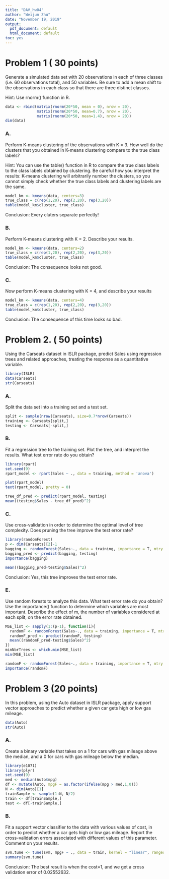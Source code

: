 ---
title: "DAV_hw04"
author: "Weijun Zhu"
date: "November 19, 2019"
output:
  pdf_document: default
  html_document: default
toc: yes
---
# Problem 1  ( 30 points)
Generate a simulated data set with 20 observations in each of three classes (i.e. 60
observations total), and 50 variables. Be sure to add a mean shift to the observations in each
class so that there are three distinct classes.

Hint: Use rnorm() function in R.
```{r}
data <- rbind(matrix(rnorm(20*50, mean = 0), nrow = 20),
              matrix(rnorm(20*50, mean=0.7), nrow = 20),
              matrix(rnorm(20*50, mean=1.4), nrow = 20))
dim(data)
```

### A. 
Perform K-means clustering of the observations with K = 3. How well do the clusters that
you obtained in K-means clustering compare to the true class labels?

Hint: You can use the table() function in R to compare the true class labels to the class
labels obtained by clustering. Be careful how you interpret the results: K-means
clustering will arbitrarily number the clusters, so you cannot simply check whether the
true class labels and clustering labels are the same. 
```{r}
model_km <- kmeans(data, centers=3)
true_class = c(rep(1,20), rep(2,20), rep(3,20))
table(model_km$cluster, true_class)
```
Conclusion: Every cluters separate perfectly!

### B.
Perform K-means clustering with K = 2. Describe your results.
```{r}
model_km <- kmeans(data, centers=2)
true_class = c(rep(1,20), rep(2,20), rep(3,20))
table(model_km$cluster, true_class)
```
Conclusion: The consequence looks not good.

### C.
Now perform K-means clustering with K = 4, and describe your results
```{r}
model_km <- kmeans(data, centers=4)
true_class = c(rep(1,20), rep(2,20), rep(3,20))
table(model_km$cluster, true_class)

```
Conclusion: The consequence of this time looks so bad.

# Problem 2. ( 50 points)
Using the Carseats dataset in ISLR package, predict Sales using regression trees and related
approaches, treating the response as a quantitative variable. 

```{r}
library(ISLR)
data(Carseats)
str(Carseats)
```

### A.
Split the data set into a training set and a test set. 
```{r}
split <- sample(nrow(Carseats), size=0.7*nrow(Carseats))
training <- Carseats[split,]
testing <- Carseats[-split,]
```

### B.
Fit a regression tree to the training set. Plot the tree, and interpret the results. What test
error rate do you obtain? 
```{r}
library(rpart)
set.seed(9)
rpart_model <- rpart(Sales ~ ., data = training, method = 'anova')
```

```{r}
plot(rpart_model)
text(rpart_model, pretty = 0)
```

```{r}
tree_df_pred <- predict(rpart_model, testing)
mean((testing$Sales - tree_df_pred)^2)
```

### C.
Use cross-validation in order to determine the optimal level of tree complexity. Does
pruning the tree improve the test error rate? 
```{r}
library(randomForest)
p <- dim(Carseats)[2]-1
bagging <- randomForest(Sales~., data = training, importance = T, mtry = p, ntree = 500)
bagging_pred <- predict(bagging, testing)
importance(bagging)
```

```{r}
mean((bagging_pred-testing$Sales)^2)
```
Conclusion: Yes, this tree improves the test error rate.

### E.
Use random forests to analyze this data. What test error rate do you obtain? Use the
importance() function to determine which variables are most important. Describe the effect
of m, the number of variables considered at each split, on the error rate obtained. 
```{r}
MSE_list <- sapply(1:(p-1), function(i){
  randomF <- randomForest(Sales~., data = training, importance = T, mtry = i, ntree = 500)
  randomF_pred <- predict(randomF, testing)
  mean((randomF_pred-testing$Sales)^2)
})
minNbrTrees <- which.min(MSE_list)
min(MSE_list)
```
```{r}
randomF <- randomForest(Sales~., data = training, importance = T, mtry = minNbrTrees, ntree = 500)
importance(randomF)
```

# Problem 3 (20 points) 
In this problem, using the Auto dataset in ISLR package, apply support vector approaches to
predict whether a given car gets high or low gas mileage.
```{r}
data(Auto)
str(Auto)
```

### A. 
Create a binary variable that takes on a 1 for cars with gas mileage above the median, and
a 0 for cars with gas mileage below the median. 
```{r}
library(e1071)
library(plyr)
set.seed(9)
med <- median(Auto$mpg)
df <- mutate(Auto, mpgF = as.factor(ifelse(mpg > med,1,0)))
N <- dim(Auto)[1]
trainSample <- sample(1:N, N/2)
train <- df[trainSample,]
test <- df[-trainSample,]
```

### B.
Fit a support vector classifier to the data with various values of cost, in order to predict
whether a car gets high or low gas mileage. Report the cross-validation errors associated
with different values of this parameter. Comment on your results. 
```{r}
svm.tune <- tune(svm, mpgF ~ ., data = train, kernel = "linear", ranges = list(cost = c(0.01, 0.1, 1, 5, 10, 100)))
summary(svm.tune)
```
Conclusion:  The best result is when the cost=1, and we get a cross validation error of 0.02552632.


